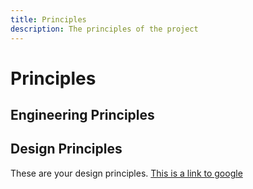 ```yaml
---
title: Principles
description: The principles of the project
---
```


# Principles

## Engineering Principles

## Design Principles

These are your design principles. [This is a link to google](www.google.com)
